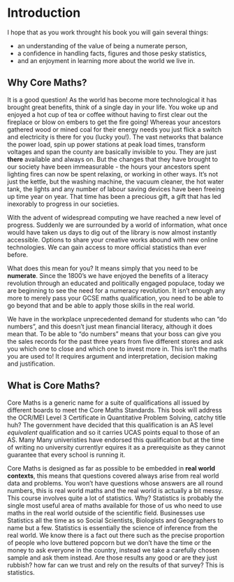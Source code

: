 # Introduction

I hope that as you work throught his book you will gain several things:

- an understanding of the value of being a numerate person,
- a confidence in handling facts, figures and those pesky statistics,
- and an enjoyment in learning more about the world we live in.

## Why Core Maths?

It is a good question! As the world has become more technological it has brought great benefits, think of a single day in your life. You woke up and enjoyed a hot cup of tea or coffee without having to first clear out the fireplace or blow on embers to get the fire going! Whereas your ancestors gathered wood or mined coal for their energy needs you just flick a switch and electricity is there for you (lucky you!). The vast networks that balance the power load, spin up power stations at peak load times, transform voltages and span the county are basically invisible to you. They are just **there** available and always on. But the changes that they have brought to our society have been immeasurable - the hours your ancestors spent lighting fires can now be spent relaxing, or working in other ways. It's not just the kettle, but the washing machine, the vacuum cleaner, the hot water tank, the lights and any number of labour saving devices have been freeing up time year on year. That time has been a precious gift, a gift that has led inexorably to progress in our societies.

With the advent of widespread computing we have reached a new level of progress. Suddenly we are surrounded by a world of information, what once would have taken us days to dig out of the library is now almost instantly accessible. Options to share your creative works abound with new online technologies. We can gain access to more official statistics than ever before. 

What does this mean for you? It means simply that you need to be **numerate**. Since the 1800's we have enjoyed the benefits of a literacy revolution through an educated and politically engaged populace, today we are beginning to see the need for a numeracy revolution. It isn't enough any more to merely pass your GCSE maths qualification, you need to be able to go beyond that and be able to apply those skills in the real world.

We have in the workplace unprecedented demand for students who can "do numbers", and this doesn't just mean financial literacy, although it does mean that. To be able to "do numbers" means that your boss can give you the sales records for the past three years from five different stores and ask you which one to close and which one to invest more in. This isn't the maths you are used to! It requires argument and interpretation, decision making and justification.

## What is Core Maths?

Core Maths is a generic name for a suite of qualifications all issued by different boards to meet the Core Maths Standards. This book will address the OCR/MEI Level 3 Certificate in Quantitative Problem Solving, catchy title huh? The government have decided that this qualification is an AS level *equivalent* qualification and so it carries UCAS points equal to those of an AS. Many Many univeristies have endorsed this qualification but at the time of writing  no university currentlyr equires it as a prerequisite as they cannot guarantee that every school is running it.

Core Maths is designed as far as possible to be embedded in **real world contexts**, this means that questions covered always arise from real world data and problems. You won't have questions whose answers are all round numbers, this is real world maths and the real world is actually a bit messy. This course involves quite a lot of statistics. Why? Statistics is probably the single most useful area of maths available for those of us who need to use maths in the real world outside of the scientific field. Businesses use Statistics all the time as so Social Scientists, Biologists and Geographers to name but a few. Statistics is essentially the science of inference from the real world. We know there is a fact out there such as the precise proportion of people who love buttered popcorn but we don't have the time or the money to ask everyone in the country, instead we take a carefully chosen sample and ask them instead. Are those results any good or are they just rubbish? how far can we trust and rely on the results of that survey? This is statistics.
